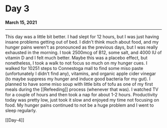 # Day 3
**March 15, 2021**
***

This day was a little bit better. I had slept for 12 hours, but I was just having insane problems getting out of bed. I didn't think much about food, and my hunger pains weren't as pronounced as the previous days, but I was really exhausted in the morning. I took 2500mcg of B12, some salt, and 4000 IU of vitamin D and I felt much better. Maybe this was a placebo effect, but nonetheless, I took a walk to not focus so much on my hunger cues. I walked for 10251 steps to Connestoga mall to find some miso paste (unfortunately I didn't find any), vitamins, and organic apple cider vinegar (to maybe suppress my hunger and induce good bacteria for my gut). I planned to have some miso soup with little bits of tofu as one of my first meals during the [[Refeeding]] process (whenever that was). I watched TV for a couple of hours and then took a nap for about 1-2 hours. Productivity today was pretty low, just took it slow and enjoyed my time not focusing on food. My hunger pains continued to not be a huge problem and I went to sleep regularly.

[[Day-4]]